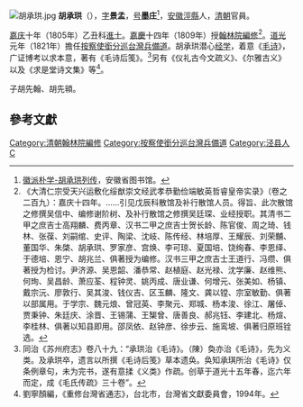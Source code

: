 [[File:胡承珙.jpg|thumb]]
'''胡承珙'''（{{bd|1776年||1832年||Hu胡}}），[[表字|字]]'''景孟'''，[[号|号]]'''墨庄'''<ref name="ahlib">[http://www.ahlib.com/ah/hppx/untitled-1-15.htm 徽派朴学-胡承珙列传]，安徽省图书馆。</ref>，[[安徽|安徽]][[涇縣|涇縣]]人，[[清朝|清朝]]官員。

[[嘉庆|嘉庆]]十年（1805年）乙丑科[[進士|進士]]。[[嘉慶|嘉慶]]十四年（1809年）授[[翰林院編修|翰林院編修]]<ref>《大清仁宗受天兴运敷化绥猷崇文经武孝恭勤俭端敏英哲睿皇帝实录》（卷之二百九）：嘉庆十四年。……引见戊辰科散馆及补行散馆人员。得旨、此次散馆之修撰吴信中、编修谢阶树、及补行散馆之修撰吴廷琛、业经授职。其清书二甲之庶吉士高翔麟、费丙章、汉书二甲之庶吉士贺长龄、陈官俊、周之琦、钱林、张葆、刘嗣绾、史评、陶梁、沈岐、陈传经、林培厚、王耀辰、刘荣黼、董国华、朱棨、胡承珙、罗家彦、宫焕、李可琼、夏国培、饶绚春、李恩绎、于德培、恩宁、胡兆兰、俱著授为编修。汉书三甲之庶吉士王道行、冯缵、俱著授为检讨。尹济源、吴恩韶、潘恭常、赵植庭、赵光禄、沈学廉、赵维熊、何珣、吴昌龄、萧应荃、程钟灵、姚丙成、唐业谦、何增元、张美如、杨镇、戴宗沅、廖敦行、吴其浚、钱仪吉、区玉麟、隆文、龚以镗、宗室敏勤、俱著以部属用。于学宗、魏元烺、曾冠英、李聚元、郑城、杨本浚、徐江、屠倬、贾秉钟、朱廷庆、涂晋、王锡蒲、王榘曾、唐善良、郝兆钰、李建北、杨煊、李桂林、俱著以知县即用。邵凤依、赵钟彦、徐步云、施鸾坡、俱著归原班铨选。</ref>。[[道光|道光]]元年（1821年）擔任[[按察使銜分巡台灣兵備道|按察使銜分巡台灣兵備道]]。胡承珙潜心[[经学|经学]]，着意《[[毛诗|毛诗]]》，广证博考以求本意，著有《毛诗后笺》。<ref>同治《苏州府志》卷八十九：“承珙治《毛诗》。（陳）奐亦治《毛诗》，先为义类。及承珙卒，遗言以所撰《毛诗后笺》草本遗奂。奂知承琪所治《毛诗》仅条例章句，未为完书，遂有意揉《义类》作疏。创草于道光十五年春，迄六年而定，成《毛氏传疏》三十卷”。</ref>另有《仪礼古今文疏义》、《尔雅古义》以及《求是堂诗文集》等<ref>劉寧顏編，《重修台灣省通志》，台北市，台灣省文獻委員會，1994年。</ref>。

子胡先翰、胡先頖。

==參考文獻==
{{reflist}}

{{start box}}
{{s-off}}
{{s-before|[[陳中孚|陳中孚]]}}
{{s-title|[[按察使銜分巡台灣兵備道|按察使銜分巡台灣兵備道]]|<small>道光元年（1821年）上任</small>}}
{{s-after|[[方傳穟|方傳穟]]}}
{{end box}}
{{臺灣統治者}}
{{嘉慶十年乙丑科殿試金榜}}

{{DEFAULTSORT:Hu胡}}
[[Category:清朝翰林院編修|Category:清朝翰林院編修]]
[[Category:按察使銜分巡台灣兵備道|Category:按察使銜分巡台灣兵備道]]
[[Category:泾县人|Category:泾县人]]
[[Category:胡姓|C]]
{{清朝人物小作品}}